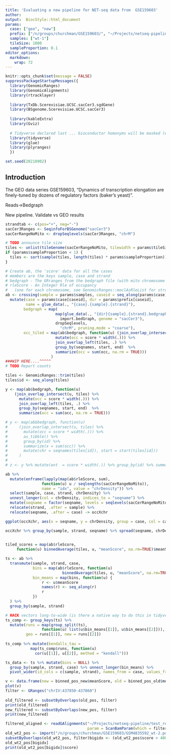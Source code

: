 ```yaml
---
title: 'Evaluating a new pipeline for NET-seq data from  GSE159603'
author:
output:  BiocStyle::html_document
params:
  case: ["geo", "new"]
  prefix: ["/n/groups/churchman/GSE159603/", "~/Projects/netseq-pipeline/test_results/wt-1_20210829/outputs/"]
  samples: ["wt-1"]
  tileSize: 1000
  sampleProportion: 0.1
editor_options: 
  markdown: 
    wrap: 72
---
```


```r
knitr::opts_chunk$set(message = FALSE)
suppressPackageStartupMessages({
  library(GenomicRanges)
  library(GenomicAlignments)
  library(rtracklayer)
  
  library(TxDb.Scerevisiae.UCSC.sacCer3.sgdGene)
  library(BSgenome.Scerevisiae.UCSC.sacCer3)
  
  library(kableExtra)
  library(Gviz)
  
  # Tidyverse declared last ... bioconductor homonyms will be masked (e.g. select)
  library(tidyverse)
  library(glue)
  library(plyranges)
  })

set.seed(20210902)
```

## Introduction

The GEO data series GSE159603, "Dynamics of transcription elongation are
finely-tuned by dozens of regulatory factors (baker's yeast)".

Reads-\>Bedgraph

New pipeline. Validate vs GEO results

```r
strandtab <- c(pos="+", neg="-")
sacCer3Ranges <- SeqinfoForBSGenome("sacCer3")
sacCerRangeNoMito <- dropSeqlevels(sacCer3Ranges, "chrM")

# TODO announce tile size
tiles <- unlist(tileGenome(sacCerRangeNoMito, tilewidth = params$tileSize))
if (params$sampleProportion < 1) {
  tiles <- sort(sample(tiles, length(tiles) * params$sampleProportion))
}

# Create ab, the 'score' data for all the cases
# members are the keys sample, case and strand
# bedgraph - The GRranges from the bedgraph file (with mito chromosome removed)
# rleScore - An Integer Rle of occupancy 
#   (one for each chromosome, see GenomicRanges::moclAsRleList for structure)
ab <- crossing(sample = params$samples, caseid = seq_along(params$case), strand = names(strandtab)) %>% 
  mutate(case = params$case[caseid], dir = params$prefix[caseid],
         name = glue_data(., "{case}.{sample}.{strand}"),
        bedgraph = map(
                      map(glue_data(., "{dir}{sample}.{strand}.bedgraph.gz"), 
                        import.bedGraph, genome = "sacCer3"),
                      dropSeqlevels, 
                        "chrM", pruning.mode = "coarse"),
        occ_tiled = map(ab$bedgraph, function(u) (join_overlap_intersect(u, tiles) %>%
                      mutate(occ = score * width(.))) %>%
                      join_overlap_left(tiles, .) %>%
                      group_by(seqnames, start, end)  %>% 
                      summarize(occ = sum(occ, na.rm = TRUE)))
                    )
###WIP HERE....^^^^^
# TODO Report counts
```

```r

tiles <- GenomicRanges::trim(tiles)
tiles$id <- seq_along(tiles)

y <- map(ab$bedgraph, function(u)
    (join_overlap_intersect(u, tiles) %>%
      mutate(occ = score * width(.))) %>%
      join_overlap_left(tiles, .) %>%
      group_by(seqnames, start, end)  %>% 
      summarize(occ = sum(occ, na.rm = TRUE)))

# y <- map(ab$bedgraph, function(u) 
#     (join_overlap_intersect(u, tiles) %>% 
#       mutate(occ = score * width(.))) %>% 
#       as_tibble() %>%
#       group_by(id) %>% 
#       summarize(x = sum(occ)) %>%
#       mutate(chr = seqnames(tiles[id]), start = start(tiles[id]))
#     )
#     
# z <- y %>% mutate(ext  = score * width(.)) %>% group_by(id) %>% summarize(x = sum(occ))

```

```r
ab %>% 
  mutate(enframe(lapply(map(ab$rleScore, sum), 
                function(u) u / seqlengths(sacCerRangeNoMito)), 
                name = "idx", value = "chrDensity")) %>%
  select(sample, case, strand, chrDensity) %>%
  unnest_longer(col = chrDensity, indices_to = "seqname") %>%
  mutate(seqname = factor(seqname, levels = seqlevels(sacCerRangeNoMito))) %>%
  relocate(strand, .after = sample) %>%
  relocate(seqname, .after = case) -> occXchr

ggplot(occXchr, aes(x = seqname, y = chrDensity, group = case, col = case)) + geom_point() + facet_wrap(vars(strand), ncol = 1)

occXchr %>% group_by(sample, strand, seqname) %>% spread(seqname, chrDensity) %>% kable(digits = 3)  %>% kable_styling()
  
```



```r
tiled_scores = map(ab$rleScore, 
     function(u) binnedAverage(tiles, u, "meanScore", na.rm=TRUE)$meanScore)

ts <- ab %>% 
  transmute(sample, strand, case, 
            bins = map(ab$rleScore, function(u)
                         binnedAverage(tiles, u, "meanScore", na.rm=TRUE)),
            bin_means = map(bins, function(u) {
                r <- u$meanScore
                names(r) <- seq_along(r)
                r
            })
  ) %>%
  group_by(sample, strand)

# HACK vectors long-to-wide (is there a native way to do this in tidyverse?)
ts_comp <- group_keys(ts) %>% 
  mutate(runs = map(group_split(ts),
                function(u) list(u$bin_means[[1]], u$bin_means[[2]])), 
         geo = runs[[1]], new = runs[[2]])
 
ts_comp %>% mutate(kendalls_tau = 
           map(ts_comp$runs, function(u) 
             cor(u[[1]], u[[2]], method = "kendall")))

ts_data <- ts %>% mutate(bins = NULL) %>%
  group_by(sample, strand, case) %>% unnest_longer(bin_means) %>%
  pivot_wider(id_cols = c(sample, strand), names_from = case, values_from = bin_means)

```

```r
v <- data.frame(new = binned_pos_new$meanScore, old = binned_pos_old$meanScore)
plot(v)
filter <- GRanges("chrIV:437850-437860")
 
old_filtered <- subsetByOverlaps(old_pos, filter)
print(old_filtered)
new_filtered <- subsetByOverlaps(new_pos, filter)
print(new_filtered)

filtered_aligned <- readGAlignments("~/Projects/netseq-pipeline/test_results/wt-1_20210829/outputs/wt-1.aligned.bam", 
                                    param = ScanBamParam(which = filter))
old_wt2_pos <- import("/n/groups/churchman/GSE159603/GSM4835592_wt-2.pos.bedgraph.gz", genome = "sacCer3")
subsetByOverlaps(old_wt2_pos, filter)bigidx <- (old_wt2_pos$score > 4000)
old_wt2_pos[bigidx]
print(old_wt2_pos[bigidx]$score)
```

